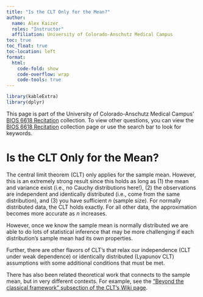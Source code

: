 ```yaml
---
title: "Is the CLT Only for the Mean?"
author: 
  name: Alex Kaizer
  roles: "Instructor"
  affiliation: University of Colorado-Anschutz Medical Campus
toc: true
toc_float: true
toc-location: left
format:
  html:
    code-fold: show
    code-overflow: wrap 
    code-tools: true
---
```


```r
library(kableExtra)
library(dplyr)
```

This page is part of the University of Colorado-Anschutz Medical Campus' [BIOS 6618 Recitation](/recitation/index.qmd) collection. To view other questions, you can view the [BIOS 6618 Recitation](/recitation/index.qmd) collection page or use the search bar to look for keywords.


# Is the CLT Only for the Mean?

The central limit theorem (CLT) only applies for the sample mean. However, this is an extremely strong result since this holds as long as (1) the mean and variance exist (i.e., no Cauchy distributions here!), (2) the observations are independent and identically distributed (i.e., come from the same distribution), and (3) you have sufficient $n$ (sample size). For normally distributed data, the CLT holds exactly. For all other data, the approximation becomes more accurate as $n$ increases.

However, once we know the sample mean is normally distributed we are able to do lots of statistical inference that may be more challenging if each distribution's sample mean had its own properties. 

Further, there are other flavors of CLT's that relax our independence (CLT under weak dependence) or identically distributed (Lyapunov CLT) assumptions with some additional conditions that must be met.

There has also been related theoretical work that connects to the sample mean, but in very different contexts. For example, see the ["Beyond the classical framework" subsection of the CLT's Wiki page](https://en.wikipedia.org/wiki/Central_limit_theorem#Beyond_the_classical_framework).

